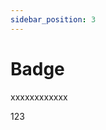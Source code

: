 ```yaml
---
sidebar_position: 3
---
```


# Badge

xxxxxxxxxxxx




<DemoBlock>
  <Badge color="red" count={1}>
    <div
      style={{
         backgroundColor: '#000000',
         color:'#000000',
         height:'60px',
         width:'120px',
      }}>123</div>
  </Badge>
</DemoBlock>


